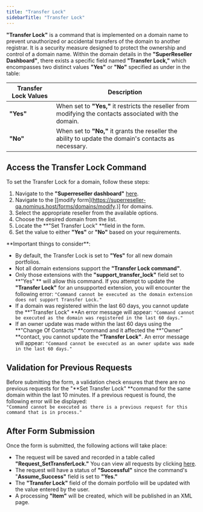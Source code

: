 ```yaml
---
title: "Transfer Lock"
sidebarTitle: "Transfer Lock"
---
```


**"Transfer Lock"** is a command that is implemented on a domain name to prevent unauthorized or accidental transfers of the domain to another registrar. It is a security measure designed to protect the ownership and control of a domain name. Within the domain details in the **"SuperReseller Dashboard"**, there exists a specific field named **"Transfer Lock,"** which encompasses two distinct values **"Yes"** or **"No"** specified as under in the table:

| Transfer Lock Values | Description                                                                                              |
| -------------------- | -------------------------------------------------------------------------------------------------------- |
| **"Yes"**            | When set to **"Yes,"** it restricts the reseller from modifying the contacts associated with the domain. |
| **"No"**             | When set to **"No,"** it grants the reseller the ability to update the domain's contacts as necessary.   |

## Access the Transfer Lock Command

To set the Transfer Lock for a domain, follow these steps:

1. Navigate to the **"Superreseller dashboard"** [here](https://superreseller-qa.nominus.host/login/?next=/).
2. Navigate to the [[modify form](<https://superreseller-qa.nominus.host/forms/domains/modify>.)] for domains.
3. Select the appropriate reseller from the available options.
4. Choose the desired domain from the list.
5. Locate the **"Set Transfer Lock" **field in the form.
6. Set the value to either **"Yes"** or **"No"** based on your requirements.

<Warning>
**Important things to consider**:

- By default, the Transfer Lock is set to **"Yes"** for all new domain portfolios.
- Not all domain extensions support the **"Transfer Lock command"**.
- Only those extensions with the **"support_transfer_lock"** field set to **"Yes" ** will allow this command. If you attempt to update the **"Transfer Lock"** for an unsupported extension, you will encounter the following error: `"Command cannot be executed as the domain extension does not support Transfer Lock."`
- If a domain was registered within the last 60 days, you cannot update the **"Transfer Lock" **An error message will appear: `"Command cannot be executed as the domain was registered in the last 60 days."`
-  If an owner update was made within the last 60 days using the **"Change Of Contacts" **command and it affected the **"Owner" **contact, you cannot update the **"Transfer Lock"**. An error message will appear: `"Command cannot be executed as an owner update was made in the last 60 days."`
</Warning>

## Validation for Previous Requests

Before submitting the form, a validation check ensures that there are no previous requests for the "**Set Transfer Lock" **command for the same domain within the last 10 minutes. If a previous request is found, the following error will be displayed:  
`"Command cannot be executed as there is a previous request for this command that is in process."`

## After Form Submission

Once the form is submitted, the following actions will take place:

- The request will be saved and recorded in a table called **"Request_SetTransferLock."** You can view all requests by clicking [here](https://superreseller-qa.nominus.host/requests/domain).
- The request will have a status of **"Successful"** since the command's "**Assume_Success"** field is set to **"Yes."**
- The **"Transfer Lock"** field of the domain portfolio will be updated with the value entered by the user.
- A processing **"Item"** will be created, which will be published in an XML page.